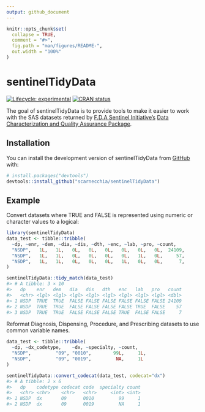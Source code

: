 ```yaml
---
output: github_document
---
```


<!-- README.md is generated from README.Rmd. Please edit that file -->

```r
knitr::opts_chunk$set(
  collapse = TRUE,
  comment = "#>",
  fig.path = "man/figures/README-",
  out.width = "100%"
)
```

# sentinelTidyData

<!-- badges: start -->
[![Lifecycle: experimental](https://img.shields.io/badge/lifecycle-experimental-orange.svg)](https://lifecycle.r-lib.org/articles/stages.html#experimental)
[![CRAN status](https://www.r-pkg.org/badges/version/sentinelTidyData)](https://CRAN.R-project.org/package=sentinelTidyData)
<!-- badges: end -->

The goal of sentinelTidyData is to provide tools to make it easier to work with the SAS datasets returned by [F.D.A Sentinel Initiative's](https://www.sentinelinitiative.org/) [Data Characterization and Quality Assurance Package](https://dev.sentinelsystem.org/projects/QA/repos/qa_package/browse).

## Installation

You can install the development version of sentinelTidyData from [GitHub](https://github.com/) with:

``` r
# install.packages("devtools")
devtools::install_github("scarnecchia/sentinelTidyData")
```

## Example

Convert datasets where TRUE and FALSE is represented using numeric or character values to a logical:

```r
library(sentinelTidyData)
data_test <- tibble::tribble(
  ~dp, ~enr, ~dem, ~dia, ~dis, ~dth, ~enc, ~lab, ~pro, ~count,
  "NSDP",   1L,   1L,   0L,   0L,   0L,   0L,   0L,   0L,  24109,
  "NSDP",   1L,   1L,   0L,   0L,   0L,   0L,   1L,   0L,     57,
  "NSDP",   1L,   1L,   0L,   0L,   0L,   1L,   0L,   0L,      7,
)

sentinelTidyData::tidy_match(data_test)
#> # A tibble: 3 × 10
#>   dp    enr   dem   dia   dis   dth   enc   lab   pro   count
#>   <chr> <lgl> <lgl> <lgl> <lgl> <lgl> <lgl> <lgl> <lgl> <dbl>
#> 1 NSDP  TRUE  TRUE  FALSE FALSE FALSE FALSE FALSE FALSE 24109
#> 2 NSDP  TRUE  TRUE  FALSE FALSE FALSE FALSE TRUE  FALSE    57
#> 3 NSDP  TRUE  TRUE  FALSE FALSE FALSE TRUE  FALSE FALSE     7
```

Reformat Diagnosis, Dispensing, Procedure, and Prescribing datasets to use common variable names.

```r
data_test <- tibble::tribble(
  ~dp, ~dx_codetype,    ~dx, ~specialty, ~count,
  "NSDP",         "09", "0010",        99L,     1L,
  "NSDP",         "09", "0019",         NA,     1L
)

sentinelTidyData::convert_codecat(data_test, codecat="dx")
#> # A tibble: 2 × 6
#>   dp    codetype codecat code  specialty count
#>   <chr> <chr>    <chr>   <chr>     <int> <int>
#> 1 NSDP  dx       09      0010         99     1
#> 2 NSDP  dx       09      0019         NA     1
```


